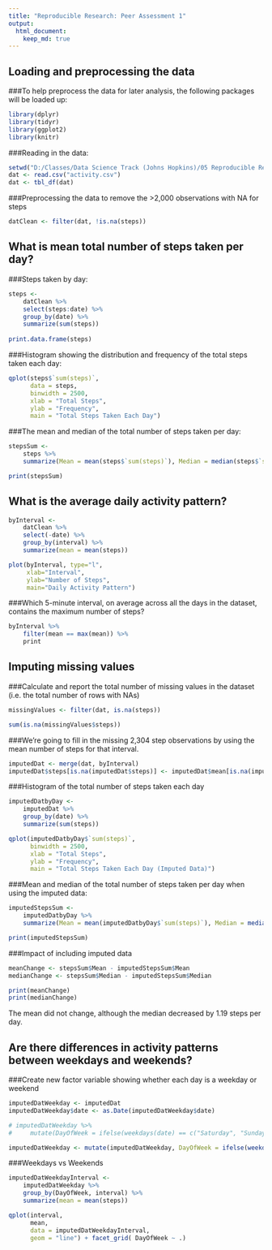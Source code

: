 ```yaml
---
title: "Reproducible Research: Peer Assessment 1"
output: 
  html_document:
    keep_md: true
---
```



## Loading and preprocessing the data
###To help preprocess the data for later analysis, the following packages will be loaded up:

```r
library(dplyr)
library(tidyr)
library(ggplot2)
library(knitr)
```
  
###Reading in the data:
```r
setwd("D:/Classes/Data Science Track (Johns Hopkins)/05 Reproducible Research/Week 2/Peer Assesment 1/RepData_PeerAssessment1")
dat <- read.csv("activity.csv")
dat <- tbl_df(dat)
```
  
###Preprocessing the data to remove the >2,000 observations with NA for steps
```r
datClean <- filter(dat, !is.na(steps))
```
  
## What is mean total number of steps taken per day?
    
###Steps taken by day:
```r
steps <-
    datClean %>%
    select(steps:date) %>%
    group_by(date) %>%
    summarize(sum(steps))
        
print.data.frame(steps)
```
  
###Histogram showing the distribution and frequency of the total steps taken each day:
```r
qplot(steps$`sum(steps)`,
      data = steps,
      binwidth = 2500,
      xlab = "Total Steps",
      ylab = "Frequency",
      main = "Total Steps Taken Each Day")
```
  
###The mean and median of the total number of steps taken per day:


```r
stepsSum <-
    steps %>%
    summarize(Mean = mean(steps$`sum(steps)`), Median = median(steps$`sum(steps)`))

print(stepsSum)
```
  
## What is the average daily activity pattern?
  
```r
byInterval <-
    datClean %>%
    select(-date) %>%
    group_by(interval) %>%
    summarize(mean = mean(steps)) 

plot(byInterval, type="l",
     xlab="Interval",
     ylab="Number of Steps",
     main="Daily Activity Pattern")
```
  
###Which 5-minute interval, on average across all the days in the dataset, contains the maximum number of steps?
```r
byInterval %>%
    filter(mean == max(mean)) %>%
    print
```
  
## Imputing missing values

###Calculate and report the total number of missing values in the dataset (i.e. the total number of rows with NAs)
```r
missingValues <- filter(dat, is.na(steps))

sum(is.na(missingValues$steps))
```
  
###We're going to fill in the missing 2,304 step observations by using the mean number of steps for that interval.  
```r
imputedDat <- merge(dat, byInterval)
imputedDat$steps[is.na(imputedDat$steps)] <- imputedDat$mean[is.na(imputedDat$steps)]

```
  
###Histogram of the total number of steps taken each day 
```r
imputedDatbyDay <-
    imputedDat %>%
    group_by(date) %>%
    summarize(sum(steps))

qplot(imputedDatbyDay$`sum(steps)`,
      binwidth = 2500,
      xlab = "Total Steps",
      ylab = "Frequency",
      main = "Total Steps Taken Each Day (Imputed Data)")
```
  
###Mean and median of the total number of steps taken per day when using the imputed data:
```r
imputedStepsSum <-
    imputedDatbyDay %>%
    summarize(Mean = mean(imputedDatbyDay$`sum(steps)`), Median = median(imputedDatbyDay$`sum(steps)`)) 

print(imputedStepsSum)
```

###Impact of including imputed data  
```r
meanChange <- stepsSum$Mean - imputedStepsSum$Mean
medianChange <- stepsSum$Median - imputedStepsSum$Median

print(meanChange)
print(medianChange)
```

The mean did not change, although the median decreased by 1.19 steps per day.

## Are there differences in activity patterns between weekdays and weekends?

###Create new factor variable showing whether each day is a weekday or weekend
```r
imputedDatWeekday <- imputedDat
imputedDatWeekday$date <- as.Date(imputedDatWeekday$date)

# imputedDatWeekday %>%
#     mutate(DayOfWeek = ifelse(weekdays(date) == c("Saturday", "Sunday"), "Weekend", "Weekday"))

imputedDatWeekday <- mutate(imputedDatWeekday, DayOfWeek = ifelse(weekdays(date) == c("Saturday", "Sunday"), "Weekend", "Weekday"))
```

###Weekdays vs Weekends  

```r
imputedDatWeekdayInterval <-
    imputedDatWeekday %>%
    group_by(DayOfWeek, interval) %>%
    summarize(mean = mean(steps)) 

qplot(interval, 
      mean, 
      data = imputedDatWeekdayInterval, 
      geom = "line") + facet_grid( DayOfWeek ~ .)
```